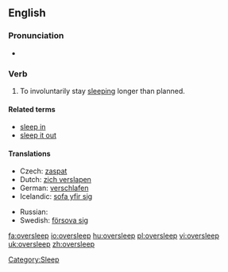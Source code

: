 ==English==
===Pronunciation===
* {{IPA|/ˈəʊvərˌsliːp/}}

===Verb===
{{en-verb|oversleeps|oversleeping|overslept|overslept}}

# To involuntarily stay [[sleep]]ing longer than planned.

====Related terms====
* [[sleep in]]<!-- aus., i would've thought everywhere -->
* [[sleep it out]]<!-- ireland, so i've just learned -->

====Translations====
{{trans-top|to stay sleeping longer than planned}}
* Czech: [[zaspat]]
* Dutch: [[zich verslapen]]
* German: [[verschlafen]]
* Icelandic: [[sofa yfir sig]]
{{trans-mid}}
* Russian: {{t|ru|проспать|sc=Cyrl|tr=prospát'}} {{impf}}
* Swedish: [[försova sig]]
{{trans-bottom}}

[[Category:Sleep]]

[[fa:oversleep]]
[[io:oversleep]]
[[hu:oversleep]]
[[pl:oversleep]]
[[vi:oversleep]]
[[uk:oversleep]]
[[zh:oversleep]]